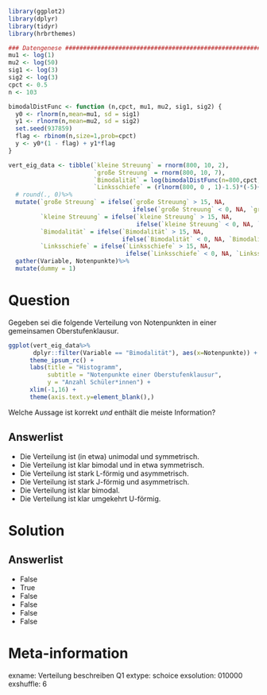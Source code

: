 ```r
library(ggplot2)
library(dplyr)
library(tidyr)
library(hrbrthemes)

### Datengenese ########################################################
mu1 <- log(1)   
mu2 <- log(50)
sig1 <- log(3)
sig2 <- log(3)
cpct <- 0.5   
n <- 103

bimodalDistFunc <- function (n,cpct, mu1, mu2, sig1, sig2) {
  y0 <- rlnorm(n,mean=mu1, sd = sig1)
  y1 <- rlnorm(n,mean=mu2, sd = sig2)
  set.seed(937859)
  flag <- rbinom(n,size=1,prob=cpct)
  y <- y0*(1 - flag) + y1*flag 
}

vert_eig_data <- tibble(`kleine Streuung` = rnorm(800, 10, 2),
                        `große Streuung` = rnorm(800, 10, 7),
                        `Bimodalität` = log(bimodalDistFunc(n=800,cpct,mu1,mu2, sig1,sig2))*1.5+5,
                        `Linksschiefe` = (rlnorm(800, 0 , 1)-1.5)*(-5)+7.5)%>%
  # round(., 0)%>%
  mutate(`große Streuung` = ifelse(`große Streuung` > 15, NA, 
                                   ifelse(`große Streuung` < 0, NA, `große Streuung`)),
         `kleine Streuung` = ifelse(`kleine Streuung` > 15, NA, 
                                    ifelse(`kleine Streuung` < 0, NA, `kleine Streuung`)),
         `Bimodalität` = ifelse(`Bimodalität` > 15, NA, 
                                ifelse(`Bimodalität` < 0, NA, `Bimodalität`)),
         `Linksschiefe` = ifelse(`Linksschiefe` > 15, NA, 
                                 ifelse(`Linksschiefe` < 0, NA, `Linksschiefe`)))%>%
  gather(Variable, Notenpunkte)%>%
  mutate(dummy = 1)
```

Question
========

Gegeben sei die folgende Verteilung von Notenpunkten in einer gemeinsamen Oberstufenklausur.
```r
ggplot(vert_eig_data%>%
       dplyr::filter(Variable == "Bimodalität"), aes(x=Notenpunkte)) + geom_histogram(breaks = seq(-0.5, 15.5, 1)) +
      theme_ipsum_rc() +
      labs(title = "Histogramm",
           subtitle = "Notenpunkte einer Oberstufenklausur",
           y = "Anzahl Schüler*innen") + 
      xlim(-1,16) + 
      theme(axis.text.y=element_blank(),)
```


Welche Aussage ist korrekt *und* enthält die meiste Information?

Answerlist
----------
* Die Verteilung ist (in etwa) unimodal und symmetrisch.
* Die Verteilung ist klar bimodal und in etwa symmetrisch.
* Die Verteilung ist stark L-förmig und asymmetrisch.
* Die Verteilung ist stark J-förmig und asymmetrisch.
* Die Verteilung ist klar bimodal.
* Die Verteilung ist klar umgekehrt U-förmig.

Solution
========

Answerlist
----------
* False
* True
* False
* False
* False
* False


Meta-information
================
exname: Verteilung beschreiben Q1
extype: schoice
exsolution: 010000
exshuffle: 6